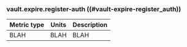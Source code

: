 ### vault.expire.register-auth ((#vault-expire-register_auth))

Metric type | Units | Description
----------- | ----- | -----------
BLAH     | BLAH    | BLAH